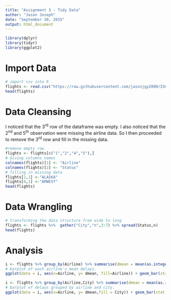 ```yaml
---
title: "Assignment 3 - Tidy Data"
author: "Jason Joseph"
date: "September 30, 2015"
output: html_document
---
```

```r
library(dplyr)
library(tidyr)
library(ggplot2)
```

# Import Data 
```r
# import csv into R 
flights <- read.csv("https://raw.githubusercontent.com/jasonjgy2000/IS607/master/Assignments/Week%206/flights.csv")
head(flights)
```
# Data Cleansing

I noticed that the 3^rd^ row of the dataframe was empty. I also noticed that the 2^nd^ and 5^th^ observation were missing the airline data. So I then proceeded to remove the 3^rd^ row and fill in the missing data.
```r
#remove empty row
flights <- flights[c("1","2","4","5"),]
# Giving columns names
colnames(flights)[1] <- "Airline"
colnames(flights)[2] <- "Status"
# filling in missing data
flights[2,1] <-"ALASKA"
flights[4,1] <-"AMWEST"
head(flights)
```
# Data Wrangling
```r
# transforming the data structure from wide to long
flights <- flights %>%  gather("City","n",3:7) %>% spread(Status,n)
head(flights)
```

# Analysis

```r
i <- flights %>% group_by(Airline) %>% summarise(dmean = mean(as.integer(delayed)))
# barplot of each airline's mean delays.
ggplot(data = i, aes(x=Airline, y= dmean, fill=Airline)) + geom_bar(stat = "identity")
```


```r
i <- flights %>% group_by(Airline,City) %>% summarise(dmean = mean(as.integer(delayed)))
# barplot of delays grouped by airline and city.
ggplot(data = i, aes(x=Airline, y= dmean,fill = City)) + geom_bar(stat = "identity", position=position_dodge())
```